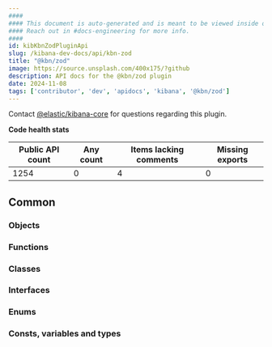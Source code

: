 ```yaml
---
####
#### This document is auto-generated and is meant to be viewed inside our experimental, new docs system.
#### Reach out in #docs-engineering for more info.
####
id: kibKbnZodPluginApi
slug: /kibana-dev-docs/api/kbn-zod
title: "@kbn/zod"
image: https://source.unsplash.com/400x175/?github
description: API docs for the @kbn/zod plugin
date: 2024-11-08
tags: ['contributor', 'dev', 'apidocs', 'kibana', '@kbn/zod']
---
```




Contact [@elastic/kibana-core](https://github.com/orgs/elastic/teams/kibana-core) for questions regarding this plugin.

**Code health stats**

| Public API count  | Any count | Items lacking comments | Missing exports |
|-------------------|-----------|------------------------|-----------------|
| 1254 | 0 | 4 | 0 |

## Common

### Objects
<DocDefinitionList data={kbnZodObj.common.objects}/>

### Functions
<DocDefinitionList data={kbnZodObj.common.functions}/>

### Classes
<DocDefinitionList data={kbnZodObj.common.classes}/>

### Interfaces
<DocDefinitionList data={kbnZodObj.common.interfaces}/>

### Enums
<DocDefinitionList data={kbnZodObj.common.enums}/>

### Consts, variables and types
<DocDefinitionList data={kbnZodObj.common.misc}/>

